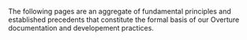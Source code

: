 The following pages are an aggregate of fundamental principles and established precedents that constitute the formal basis of our Overture documentation and developement practices.


<DocCardList />



